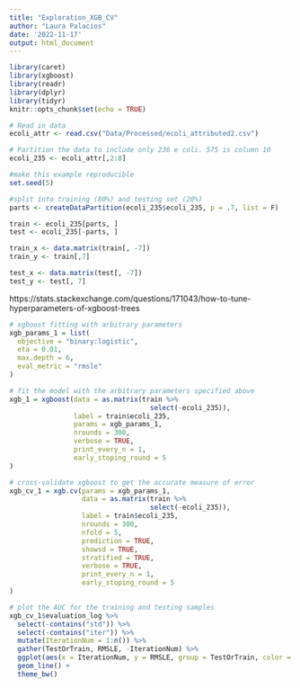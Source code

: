 ```yaml
---
title: "Exploration_XGB_CV"
author: "Laura Palacios"
date: '2022-11-17'
output: html_document
---
```


```r
library(caret)
library(xgboost)
library(readr)
library(dplyr)
library(tidyr)
knitr::opts_chunk$set(echo = TRUE)
```

```r
# Read in data
ecoli_attr <- read.csv("Data/Processed/ecoli_attributed2.csv")

# Partition the data to include only 236 e coli. 575 is column 10
ecoli_235 <- ecoli_attr[,2:8]

#make this example reproducible
set.seed(5)

#split into training (80%) and testing set (20%)
parts <- createDataPartition(ecoli_235$ecoli_235, p = .7, list = F)

train <- ecoli_235[parts, ]
test <- ecoli_235[-parts, ]

train_x <- data.matrix(train[, -7])
train_y <- train[,7]

test_x <- data.matrix(test[, -7])
test_y <- test[, 7]
```


https://stats.stackexchange.com/questions/171043/how-to-tune-hyperparameters-of-xgboost-trees

```r
# xgboost fitting with arbitrary parameters
xgb_params_1 = list(
  objective = "binary:logistic",                                               # binary classification
  eta = 0.01,                                                                  # learning rate
  max.depth = 6,                                                               # max tree depth
  eval_metric = "rmsle"                                                          # evaluation/loss metric
)

# fit the model with the arbitrary parameters specified above
xgb_1 = xgboost(data = as.matrix(train %>%
                                   select(-ecoli_235)),
                label = train$ecoli_235,
                params = xgb_params_1,
                nrounds = 300,                                                 # max number of trees to build
                verbose = TRUE,                                         
                print_every_n = 1, 
                early_stoping_round = 5                                          # stop if no improvement within 10 trees
)

# cross-validate xgboost to get the accurate measure of error
xgb_cv_1 = xgb.cv(params = xgb_params_1,
                  data = as.matrix(train %>%
                                   select(-ecoli_235)),
                  label = train$ecoli_235,
                  nrounds = 300, 
                  nfold = 5,                                                   # number of folds in K-fold
                  prediction = TRUE,                                           # return the prediction using the final model 
                  showsd = TRUE,                                               # standard deviation of loss across folds
                  stratified = TRUE,                                           # sample is unbalanced; use stratified sampling
                  verbose = TRUE,
                  print_every_n = 1, 
                  early_stoping_round = 5
)

# plot the AUC for the training and testing samples
xgb_cv_1$evaluation_log %>%
  select(-contains("std")) %>%
  select(-contains("iter")) %>%
  mutate(IterationNum = 1:n()) %>%
  gather(TestOrTrain, RMSLE, -IterationNum) %>%
  ggplot(aes(x = IterationNum, y = RMSLE, group = TestOrTrain, color = TestOrTrain)) + 
  geom_line() + 
  theme_bw()
```



